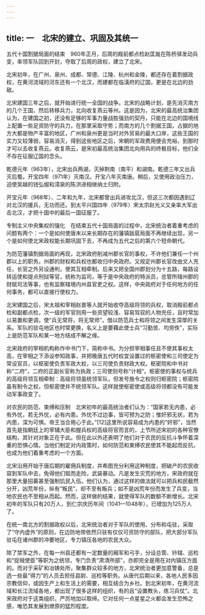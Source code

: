 ```yaml
---
---
---
```

title: 一　北宋的建立、巩固及其统一
---




五代十国割据局面的结束　960年正月，后周的殿前都点检赵匡胤在陈桥驿发动兵变，率领军队回到开封，夺取了后周的政权，建立了北宋。

北宋初年，在广州、泉州、成都、常德、江陵、杭州和金陵，都还存在着割据政权，在黄河流域的河东还有一个北汉，而建都在临潢府的辽国，更是在北边的劲敌。

北宋建国三年之后，就开始进行统一全国的战争。北宋的战略计划，是先消灭南方的几个王国，然后转移兵力，北向收复燕云等州。这是因为，北宋的最高统治集团认为，在建国之初，还没有足够的军事力量战胜强劲的契丹，只能在北边的国境线上配置一些足资防守的兵力，在那里采取守势；而南方的几个割据王国，占据的地方大都是物产丰富的地区，广州和泉州更是当时对外贸易的最大口岸，这些王国的实力又较薄弱，容易消灭，得到这些地区之后，宋朝的军政费用便会充裕，到那时才可以去收复燕云。收复燕云，是宋初最高统治集团北向用兵的终极目标，他们全不存在征服辽国的念头。

乾德元年（963年），北宋出兵两湖，灭掉荆南（南平）和湖南。乾德三年又出兵灭后蜀。开宝四年（971年）灭南汉。开宝八年灭南唐。稍后，又使用政治压力，迫使吴越的钱弘俶和漳泉的陈洪进相继纳土归附。

开宝元年（968年）、二年和九年，北宋都曾出兵进攻北汉，但这三次都因遇到辽对北汉的援兵，无功而还。到太平兴国四年（979年）宋太宗赵光义又亲率大军出击北汉，才把十国中的最后一国征服了。

专制主义中央集权的强化　在结束五代十国局面的过程中，北宋统治者着重考虑的问题有两个：一个是如何使唐末以来长期存在的藩镇跋扈局面不再继续出现，另一个是如何使北宋政权能长期巩固下去，不再成为五代之后的第六个短命朝代。

为防范藩镇割据局面的再现，北宋政府削减州郡长官的事权，不许他们兼任一个州郡以上的职务。州郡的财权和兵权也都收归中央政府。又规定州郡长官改由文人充任，长官之外另设通判，使其互相牵制。后来又把全国州郡划分为十五路，每路设转运使和提点刑狱等官，统称为监司，等于是中央政府的特派员，总管所辖州郡的财赋司法等事，也有监察辖境内州县官吏之权。这样，中央政府对于任何地方的任何事务，都可以直接行使权力。

北宋建国之后，宋太祖和宰相赵普等人就开始收夺高级将领的兵权，取消殿前都点检和副都点检，次一级的军官则用一些资望较浅、容易驾驭的人物充任，且时常加以易置和更调，使“兵无常将，将无常师”，借以防范兵士和将领之间发生深厚的关系。军队的驻屯地区也时常更换，名义上是要藉此使士兵“习勤苦、均劳佚”，实际上是防范军队和某一地方结成不解之缘。

北宋政府的宰相机构称作中书门下，简称中书。为分担宰相事任且不使其事权太高，在宰相之下添设参知政事，并把晚唐五代时权宜设置过的枢密使和三司使定为常设官员，以枢密使负责军政大权，以三司使负责财政大权。枢密院和中书对称“二府”，二府的正副长官称为执政；三司使则号称“计相”。枢密使的事权与统兵的高级将领互相牵制：高级将领虽统领军队，但发号施令之权则归枢密院；枢密院虽有制令之权，但枢密使并不统领军队。这样就使枢密使或高级将领都没有可能发动军事政变了。

对农民的防范、束缚和压制　北宋初年的最高统治者们认为：“国家若无内患，必有外忧，若无外忧，必有内患。外忧不过边事，皆可预为之防；惟奸邪无状，若为内患，深为可惧。帝王当合用心于此。”[12]这里所说容易成为内患的“奸邪”，当然首先是指朝廷上的宰辅大臣和握兵权的高级将官而言的，上节所述宋初的各种官僚结构，其针对对象正在于此。但在此以外还表明了他们对于农民的反抗斗争怀着深重的恐惧心情。当他们制定对内政策时，如何防范和束缚农民使其不能起而反抗，也成为他们着重考虑的一个方面。

北宋沿用开始于唐后期的雇佣兵制度，并希图充分利用这种制度，把破产的农民收容到军队中去，免得他们铤而走险，武装暴动。凡是发生灾荒的地方，宋政府就在那里大量招募甚至强制饥民入伍。他们认为，通过这样的做法就可以把兵和民截然分开，凶荒年份，纵有“叛民”，却不至有叛兵；如不是凶荒年份而发生了兵变，当地农民也不至相从而起。然而，这样做的结果，就使得军队的数额不断增长。北宋初年的军队只有20万人，到仁宗庆历年间（1041—1048年），已增加为125万人了。

在统一南北方的割据政权以后，北宋统治者对于军队的使用、分布和屯驻，采取了“守内虚外”的原则，在边防地带依然只驻有仅仅可资防守的部队，把大部分军队驻屯在诸州郡的冲要地区，专力镇压各地的农民大众。

除了禁军之外，在每一州县还都有一定数量的厢军和弓手，分设总管、钤辖、巡检和“捉贼使臣”等职为之统领，专门负责“肃清所部”，亦即完全是用在对内镇压方面的。而对于采矿和冶铸处所，聚集群众较多的地方，北宋统治者更加意警备，总是选一些最“得力”的人员去担任县尉、巡检等职务。从唐代后期以来，各地人民多因宗教信仰，或因生产上和生活上的需要，相互结合为乡社。到北宋初年，在黄河流域和长江流域各地，都出现了很多这样的组织，有的且“设置教头，练习兵仗”。北宋政府对于这类组织，严厉地加以取缔。它对任何一点星星之火都会发生恐怖之感，唯恐其发展到燎原的猛烈程度。